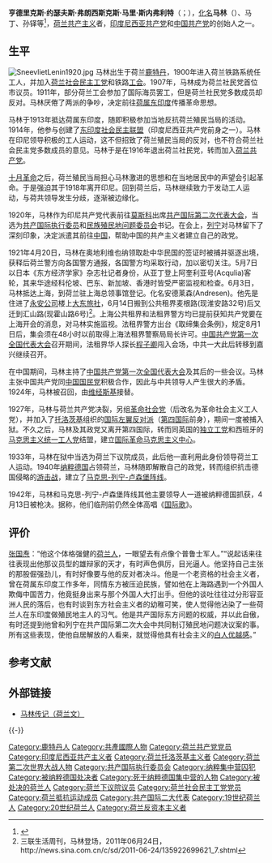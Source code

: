 {{Otheruses|other=名为马林的其他人物|马林}}
{{Infobox Person
| name   = 马林<br>Maring
| image     = Henk-sneevliet.gif
| image_size     = 230px
| caption  = 1942年
| birth_name = Hendricus Josephus Franciscus Marie Sneevliet
| birth_date  = {{birth date|1883|5|13|mf=y}}
| birth_place = {{NET}}[[鹿特丹|鹿特丹]]
| death_date  = {{death date and age|1942|4|13|1883|5|13|mf=y}}
| death_place = {{flag|Nazi Germany}}[[荷蘭歷史_(1939–1945)|佔荷蘭]][[阿默斯福特|阿默斯福特]]
| occupation     = 
| spouse         = 
| parents        =
| children       =
| party          = [[荷兰社会民主党|荷兰社会民主党]]<br>[[印度尼西亚共产党|东印度社会民主联盟]]<br>[[荷兰共产党|荷兰共产党]]<br>[[革命社会党_(荷兰)|革命社会主义工人党]]
}}
'''亨德里克斯·约瑟夫斯·弗朗西斯克斯·马里·斯内弗利特'''（{{lang-nl|Hendricus Josephus Franciscus Marie Sneevliet}}；{{bd|1883年|5月14日|1942年|4月13日|catIdx=M}}），[[化名|化名]]'''马林'''（{{lang|nl|Maring}}）、马丁、孙铎等<ref>{{Cite web|title=中山市档案局政务网|url=http://zsda.cn/plus/view.php?aid=7238|access-date=2021-10-14|work=zsda.cn}}</ref>，[[荷兰|荷兰]][[共产主义|共产主义]]者，[[印度尼西亚共产党|印度尼西亚共产党]]和[[中国共产党|中国共产党]]的创始人之一。

== 生平 ==
[[File:SneevlietLenin1920.jpg|thumb]]
马林出生于荷兰[[鹿特丹|鹿特丹]]，1900年进入荷兰铁路系统任工人，并加入[[荷兰社会民主工党|荷兰社会民主工党]]和铁路[[工会|工会]]。1907年，马林成为荷兰社民党首位市议员。1911年，部分荷兰工会参加了国际海员罢工，但是荷兰社民党多数成员却反对。马林厌倦了两派的争吵，决定前往[[印度尼西亚|荷属东印度]]传播革命思想。

马林于1913年抵达荷属东印度，随即积极参加当地反抗荷兰殖民当局的活动。1914年，他参与创建了[[印度尼西亚共产党|东印度社会民主联盟]]（印度尼西亚共产党前身之一）。马林在印尼领导积极的工人运动，这不但招致了荷兰殖民当局的反对，也不符合荷兰社会民主党多数成员的意见。马林于是在1916年退出荷兰社民党，转而加入[[荷兰共产党|荷兰共产党]]。

[[十月革命|十月革命]]之后，荷兰殖民当局担心马林激进的思想和在当地居民中的声望会引起革命。于是强迫其于1918年离开印尼。回到荷兰后，马林继续致力于发动工人运动，与荷共领导发生分歧，逐渐被边缘化。

1920年，马林作为印尼共产党代表前往[[莫斯科|莫斯科]]出席[[共产国际第二次代表大会|共产国际第二次代表大会]]，当选为[[共产国际执行委员|共产国际执行委员]]和[[民族殖民地问题委员会|民族殖民地问题委员会]]书记。在会上，[[列宁|列宁]]对马林留下了深刻印象，决定派遣其前往[[中国|中国]]，帮助中国的共产主义者建立自己的政党。

1921年4月20日，马林在奥地利维也纳领取赴中华民国的签证时被捕并驱逐出境，获释后荷兰警方向各国警方通报，各国警方均采取行动，加以密切关注。5月7日以日本《东方经济学家》杂志社记者身份，从亚丁登上阿奎利亚号(Acqulia)客轮，其来华途经科伦坡、巴东、新加坡、香港时皆受严密监视和检查。6月3日，马林抵达上海，到荷兰驻上海总领事馆登记。化名安德莱森(Andresen)。他先是住进了[[永安公司|永安公司]]楼上[[大东旅社|大东旅社]]，6月14日搬到公共租界麦根路(现淮安路32号)后又迁到汇山路(现霍山路6号)<ref>三联生活周刊，马林登场，2011年06月24日，http://news.sina.com.cn/c/sd/2011-06-24/135922699621_7.shtml</ref>。上海公共租界和法租界警方均已提前获知共产党要在上海开会的消息，对马林实施监视。法租界警方出台《取缔集会条例》，规定8月1日后，集会须在48小时以前取得上海法租界警察局局长许可。[[中国共产党第一次全国代表大会|中国共产党第一次全国代表大会]]召开期间，法租界华人探长[[程子卿|程子卿]]闯入会场，中共一大此后转移到嘉兴继续召开。

在中国期间，马林主持了[[中国共产党第一次全国代表大会|中国共产党第一次全国代表大会]]及其后的一些会议。马林主张中国共产党同[[中国国民党|中国国民党]]积极合作，因此与中共领导人产生很大的矛盾。1924年，马林被召回，由[[维经斯基|维经斯基]]接替。

1927年，马林与荷兰共产党决裂，另组[[革命社会党_(荷兰)|革命社会党]]（后改名为革命社会主义工人党），并加入了[[托洛茨基|托洛茨基]]组织的[[国际左翼反对派|国际左翼反对派]]（[[第四国际|第四国际]]前身），期间一度被捕入狱。不久之后，马林及其政党又离开第四国际，转而同英国的[[独立工党|独立工党]]和西班牙的[[马克思主义统一工人党|马克思主义统一工人党]]结盟，建立[[国际革命马克思主义中心|国际革命马克思主义中心]]。

1933年，马林在狱中当选为荷兰下议院成员，此后他一直利用此身份领导荷兰工人运动。1940年[[纳粹德国|纳粹德国]]占领荷兰，马林随即解散自己的政党，转而组织抗击德国侵略的[[游击战|游击战]]，建立了[[马克思-列宁-卢森堡阵线|马克思-列宁-卢森堡阵线]]。

1942年，马林和马克思-列宁-卢森堡阵线其他主要领导人一道被纳粹德国抓获，4月13日被枪决。据称，他们临刑前仍然全体高唱《[[国际歌|国际歌]]》。

== 评价 ==
[[张国焘|张国焘]]：“他这个体格强健的[[荷兰人|荷兰人]]，一眼望去有点像个普鲁士军人。”“说起话来往往表现出他那议员型的雄辩家的天才，有时声色俱厉，目光逼人。他坚持自己主张的那股倔强劲儿，有时好像要与他的反对者决斗。他是一个老资格的社会主义者，曾在荷属东印度工作多年，同情东方被压迫民族，譬如他在上海路遇到一个外国人欺侮中国苦力，他竟挺身出来与那个外国人大打出手。但他的谈吐往往过分形容亚洲人民的落后，也有时谈到东方社会主义者的幼稚可笑，使人觉得他沾染了一些荷兰人在东印度做殖民地主人的习气。他是共产国际东方问题的权威，并以此自傲，有时还提到他曾和列宁在共产国际第二次大会中共同制订殖民地问题决议案的事。所有这些表现，使他自居解放的人看来，就觉得他具有社会主义的[[白人优越主义|白人优越感]]。”

== 参考文献 ==
{{reflist}}

== 外部链接 ==
* [http://www.iisg.nl/bwsa/bios/sneevliet.html 马林传记（荷兰文）]

{{-}}
{{中共一大|与会人员}}

{{Authority control}}
{{DEFAULTSORT:Sneevliet, Henk}}
[[Category:鹿特丹人|Category:鹿特丹人]]
[[Category:共產國際人物|Category:共產國際人物]]
[[Category:荷兰共产党党员|Category:荷兰共产党党员]]
[[Category:印度尼西亚共产主义者|Category:印度尼西亚共产主义者]]
[[Category:荷兰托洛茨基主义者|Category:荷兰托洛茨基主义者]]
[[Category:荷兰第二次世界大战人物|Category:荷兰第二次世界大战人物]]
[[Category:共产国际执行委员会|Category:共产国际执行委员会]]
[[Category:纳粹集中营囚犯|Category:纳粹集中营囚犯]]
[[Category:被纳粹德国处决者|Category:被纳粹德国处决者]]
[[Category:死于纳粹德国集中营的人物|Category:死于纳粹德国集中营的人物]]
[[Category:被处决的荷兰人|Category:被处决的荷兰人]]
[[Category:荷兰下议院议员|Category:荷兰下议院议员]]
[[Category:荷兰社会民主工党党员|Category:荷兰社会民主工党党员]]
[[Category:荷兰抵抗运动成员|Category:荷兰抵抗运动成员]]
[[Category:共产国际二大代表|Category:共产国际二大代表]]
[[Category:19世纪荷兰人|Category:19世纪荷兰人]]
[[Category:20世纪荷兰人|Category:20世纪荷兰人]]
[[Category:荷兰反资本主义者|Category:荷兰反资本主义者]]